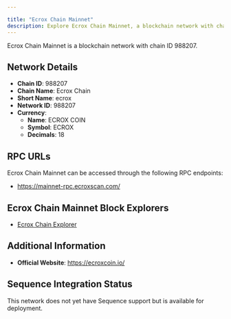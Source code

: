 ```yaml
---

title: "Ecrox Chain Mainnet"
description: Explore Ecrox Chain Mainnet, a blockchain network with chain ID 988207. Learn about its native currency, ECROX COIN, and how to interact with the network.
---
```




Ecrox Chain Mainnet is a blockchain network with chain ID 988207.

## Network Details

- **Chain ID**: 988207
- **Chain Name**: Ecrox Chain
- **Short Name**: ecrox
- **Network ID**: 988207
- **Currency**: 
  - **Name**: ECROX COIN
  - **Symbol**: ECROX
  - **Decimals**: 18

## RPC URLs

Ecrox Chain Mainnet can be accessed through the following RPC endpoints:

- https://mainnet-rpc.ecroxscan.com/

## Ecrox Chain Mainnet Block Explorers

- [Ecrox Chain Explorer](https://ecroxscan.com)

## Additional Information

- **Official Website**: https://ecroxcoin.io/

## Sequence Integration Status

This network does not yet have Sequence support but is available for deployment.
